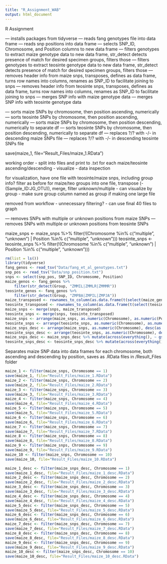 ```yaml
---
title: "R_Assignment_WAB"
output: html_document
---
```


R Assignment


--- installs packages from tidyverse
--- reads fang genotypes file into data frame
--- reads snp positions into data frame
--- selects SNP_ID, Chromosome, and Position columns to new data frame
--- filters genotypes to extract maize genotype data to new data frame, str_detect detects presence of match for desired specimen groups, filters those
--- filters genotypes to extract teosinte genotype data to new data frame, str_detect detects presence of match for desired specimen groups, filters those
--- removes header info from maize snps, transposes, defines as data frame, turns row names into columns, renames as SNP_ID to facilitate joining to snps
--- removes header info from teosinte snps, transposes, defines as data frame, turns row names into columns, renames as SNP_ID to facilitate joining to snps
--- merges SNP info with maize genotype data
--- merges SNP info with teosinte genotype data

--- sorts maize SNPs by chromosome, then position ascending, numerically
--- sorts teosinte SNPs by chromosome, then position ascending, numerically
--- sorts maize SNPs by chromosome, then position descending, numerically to separate df 
--- sorts teosinte SNPs by chromosome, then position descending, numerically to separate df 
--- replaces ?/? with -/- in descending maize SNPs file
--- replaces ?/? with -/- in descending teosinte SNPs file


save(maize_1, file="Result_Files/maize_1.RData")


  
  working order 
  - split into files and print to .txt for each maize/teosinte ascending/descending
 - visualize
 - data inspection
  
for visualization, have one file with teosinte/maize snps, including group info? filter as before for maize/teo groups into one file, transpose (-(Sample_ID:JG_OTU)), merge, filter unknown/multiple - can visualize by group - make sure group column named as group if making one large file

removed from workflow - unnecessary filtering? - can use final 40 files to graph

--- removes SNPs with multiple or unknown positions from maize SNPs
--- removes SNPs with multiple or unknown positions from teosinte SNPs

maize_snps <- maize_snps %>% filter(!(Chromosome %in% c("multiple", "unknown") | Position %in% c("multiple", "unknown")))
teosinte_snps <- teosinte_snps %>% filter(!(Chromosome %in% c("multiple", "unknown") | Position %in% c("multiple", "unknown")))
  
```r
rm(list = ls())
library(tidyverse)
fang_genos <- read_tsv("Data/fang_et_al_genotypes.txt")
snp_pos <- read_tsv("Data/snp_position.txt")
snps <- select(snp_pos, SNP_ID, Chromosome, Position)
maize_genos <- fang_genos %>% 
    filter(str_detect(Group, "ZMMIL|ZMMLR|ZMMMR"))
teosinte_genos <- fang_genos %>% 
    filter(str_detect(Group, "ZMPBA|ZMPIL|ZMPJA"))
maize_transposed <- rownames_to_column(as.data.frame(t(select(maize_genos, -(Sample_ID:Group)))), var = "SNP_ID")
teosinte_transposed <- rownames_to_column(as.data.frame(t(select(teosinte_genos, -(Sample_ID:Group)))), var = "SNP_ID")
maize_snps <- merge(snps, maize_transposed)
teosinte_snps <- merge(snps, teosinte_transposed)
maize_snps <- arrange(maize_snps, as.numeric(Chromosome), as.numeric(Position))
teosinte_snps <- arrange(teosinte_snps, as.numeric(Chromosome), as.numeric(Position))
maize_snps_desc <- arrange(maize_snps, as.numeric(Chromosome), desc(as.numeric(Position)))
teosinte_snps_desc <- arrange(teosinte_snps, as.numeric(Chromosome), desc(as.numeric(Position)))
maize_snps_desc <- maize_snps_desc %>% mutate(across(everything(), ~ gsub("\\?/\\?", "-/-", .)))
teosinte_snps_desc <- teosinte_snps_desc %>% mutate(across(everything(), ~ gsub("\\?/\\?", "-/-", .)))

```
Separates maize SNP data into data frames for each chromosome, both ascending and descending by position, saves as .RData files in /Result_Files folder
```r
maize_1 <- filter(maize_snps, Chromosome == 1)
save(maize_1, file="Result_Files/maize_1.RData")
maize_2 <- filter(maize_snps, Chromosome == 2)
save(maize_2, file="Result_Files/maize_2.RData")
maize_3 <- filter(maize_snps, Chromosome == 3)
save(maize_3, file="Result_Files/maize_3.RData")
maize_4 <- filter(maize_snps, Chromosome == 4)
save(maize_4, file="Result_Files/maize_4.RData")
maize_5 <- filter(maize_snps, Chromosome == 5)
save(maize_5, file="Result_Files/maize_5.RData")
maize_6 <- filter(maize_snps, Chromosome == 6)
save(maize_6, file="Result_Files/maize_6.RData")
maize_7 <- filter(maize_snps, Chromosome == 7)
save(maize_7, file="Result_Files/maize_7.RData")
maize_8 <- filter(maize_snps, Chromosome == 8)
save(maize_8, file="Result_Files/maize_8.RData")
maize_9 <- filter(maize_snps, Chromosome == 9)
save(maize_9, file="Result_Files/maize_9.RData")
maize_10 <- filter(maize_snps, Chromosome == 10)
save(maize_10, file="Result_Files/maize_10.RData")

maize_1_desc <- filter(maize_snps_desc, Chromosome == 1)
save(maize_1_desc, file="Result_Files/maize_1_desc.RData")
maize_2_desc <- filter(maize_snps_desc, Chromosome == 2)
save(maize_2_desc, file="Result_Files/maize_2_desc.RData")
maize_3_desc <- filter(maize_snps_desc, Chromosome == 3)
save(maize_3_desc, file="Result_Files/maize_3_desc.RData")
maize_4_desc <- filter(maize_snps_desc, Chromosome == 4)
save(maize_4_desc, file="Result_Files/maize_4_desc.RData")
maize_5_desc <- filter(maize_snps_desc, Chromosome == 5)
save(maize_5_desc, file="Result_Files/maize_5_desc.RData")
maize_6_desc <- filter(maize_snps_desc, Chromosome == 6)
save(maize_6_desc, file="Result_Files/maize_6_desc.RData")
maize_7_desc <- filter(maize_snps_desc, Chromosome == 7)
save(maize_7_desc, file="Result_Files/maize_7_desc.RData")
maize_8_desc <- filter(maize_snps_desc, Chromosome == 8)
save(maize_8_desc, file="Result_Files/maize_8_desc.RData")
maize_9_desc <- filter(maize_snps_desc, Chromosome == 9)
save(maize_9_desc, file="Result_Files/maize_9_desc.RData")
maize_10_desc <- filter(maize_snps_desc, Chromosome == 10)
save(maize_10_desc, file="Result_Files/maize_10_desc.RData")
```

